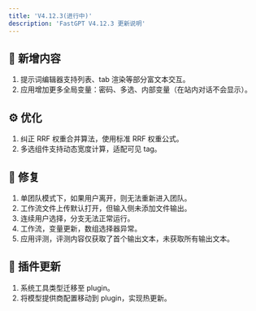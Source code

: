 ```yaml
---
title: 'V4.12.3(进行中)'
description: 'FastGPT V4.12.3 更新说明'
---
```


## 🚀 新增内容

1. 提示词编辑器支持列表、tab 渲染等部分富文本交互。
2. 应用增加更多全局变量：密码、多选、内部变量（在站内对话不会显示）。

## ⚙️ 优化

1. 纠正 RRF 权重合并算法，使用标准 RRF 权重公式。
2. 多选组件支持动态宽度计算，适配可见 tag。

## 🐛 修复

1. 单团队模式下，如果用户离开，则无法重新进入团队。
2. 工作流文件上传默认打开，但输入侧未添加文件输出。
3. 连续用户选择，分支无法正常运行。
4. 工作流，变量更新，数组选择器异常。
5. 应用评测，评测内容仅获取了首个输出文本，未获取所有输出文本。

## 🔨 插件更新

1. 系统工具类型迁移至 plugin。
2. 将模型提供商配置移动到 plugin，实现热更新。